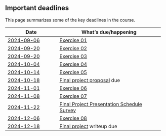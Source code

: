 ## Important deadlines

This page summarizes some of the key deadlines in the course.

| Date      | What's [due]{.orange_due}/happening |
|-----------|----------------------|
| [2024-09-06](schedule.qmd#friday-september-06)   | [Exercise 01](exercises/ex01-read-a-scientific-paper.qmd) |
| [2024-09-20](schedule.qmd#friday-september-20) | [Exercise 02](exercises/ex02-textbook-findings.qmd) |
| [2024-09-20](schedule.qmd#friday-september-27) | [Exercise 03](exercises/ex03-norms-counternorms.qmd) |
| [2024-10-04](schedule.qmd#friday-october-04)  | [Exercise 04](exercises/ex04-scientific-integrity.qmd) |
| [2024-10-14](schedule.qmd#monday-october-14)  | [Exercise 05](exercises/ex05-p-hacking.qmd") |
| [2024-10-18](schedule.qmd#friday-october-18) | [Final project proposal](exercises/final-project.qmd) due |
| [2024-11-01](schedule.qmd#friday-november-01) | [Exercise 06](exercises/ex06-apes.qmd) |
| [2024-11-08](schedule.qmd#friday-november-08) | [Exercise 07](exercises/ex07-replication.qmd) |
| [2024-11-22](schedule.qmd#friday-november-22) | [Final Project Presentation Schedule Survey](https://forms.gle/ajLqSsNfLiH2rJxi9) |
| [2024-12-06](schedule.qmd#friday-december-06) | [Exercise 08](exercises/ex08-sharing.qmd) |
| [2024-12-18](schedule.qmd#wednesday-december-18)  | [Final project](exercises/final-project.qmd) writeup due |